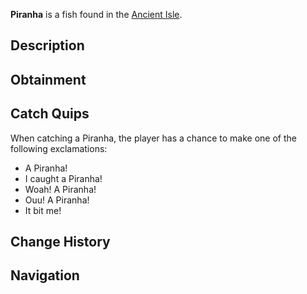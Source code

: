 {{FishInfobox
|image          = Piranha.png
|rarity         = Common
|sea            = First Sea
|location       = [[Ancient Isle]]
|sublocation    = 
|sources        = Fishing Rod
|radar_location = 
|xp             = 95
|weather        = 
|time           = 
|season         = Spring, Winter
|bait           = Squid
|base_weight    = 5
|base_value     = 85
|weight_range   = 3
|base_chance    = 100
|base_resil     = 70
}}
'''Piranha''' is a {{Rarity|Common}} fish found in the [[Ancient Isle]].

== Description ==
{{Description|Piranhas are aggressive fish with incredibly sharp teeth, which they use to hunt their prey. Ranking high on the local food chain, they are still no match for the larger and fiercer apex predators of the Ancient Isle.|Bestiary Entry}}

== Obtainment ==
{{Description|Can be found in the waters of the Ancient Isle.|Bestiary Hint}}
{{Fish Availability|
Ancient Isle/Freshwater Pond
Ancient Isle/Surrounding Ocean
Ancient Isle/Waterfall
|top_rods      = 
Training Rod\741195.02\725829.41;
Plastic Rod\612079.84\539145.76;
Rapid Rod\600471.13\789036.71;
Leviathan's Fang Rod\561420.09\194358.39;
Firefly Rod\547840.85\781121.12;
Flimsy Rod\458679.39\438149.35;
Fast Rod\519497.01\771357.87;
Frog Rod\421251.77\636869.37;
Trident Rod\526875.39\349650.69;
Free Spirit Rod\515969.28\342413.06;
No-Life Rod\496521.96\455762.61;
Seraphic Rod\481115.77\358875.75;
Ethereal Prism Rod\475260.59\50318.96;
Astralhook Rod\471789.74\20870.5;
Rod Of The Forgotten Fang\454847.2\327733.57;
Challenger's Rod\449930.14\428392.9;
Rod Of The Exalted One\430592.26\214031.46;
Rod Of The Depths\423314.04\372886.12;
Zeus Rod\416811.58\395788.81;
Verdant Shear Rod\414014.59\377787.54;
Blazebringer Rod\396998.85\388665.06;
Depthseeker Rod\383918.93\334917.21;
Volcanic Rod\366772.58\331351.22;
Avalanche Rod\363726.23\301770.04;
Steady Rod\192516.62\165052.47
|recommended   = Training Rod
}}

== Catch Quips ==
When catching a Piranha, the player has a chance to make one of the following exclamations:
* A Piranha!
* I caught a Piranha!
* Woah! A Piranha!
* Ouu! A Piranha!
* It bit me!

== Change History ==
{{Change History|{{subst:Current Version}}}}

== Navigation ==
{{Fish Navbox|Ancient Isle}}